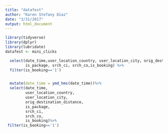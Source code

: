 ```yaml
---
title: "datafest"
author: "Karen Stefany Diaz"
date: "3/31/2017"
output: html_document
---
```


```r
library(tidyverse)
library(dplyr)
library(lubridate)
datafest <- mini_clicks
```

```r

  select(date_time,user_location_country, user_location_city, orig_destination_distance,
         is_package, srch_ci, srch_co,is_booking) %>%
  filter(is_booking=='1')


  mutate(date_time = ymd_hms(date_time))%>%
  select(date_time,
         user_location_country, 
         user_location_city, 
         orig_destination_distance,
         is_package, 
         srch_ci, 
         srch_co,
         is_booking)%>%
 filter(is_booking=='1') 

```

